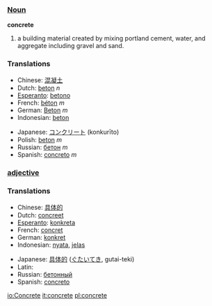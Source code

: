 ===[[Noun]]===
'''concrete'''
# a building material created by mixing portland cement, water, and aggregate including gravel and sand.

===Translations===
{{top}}
*Chinese: [[混凝土]]
*Dutch: [[beton]] ''n''
*[[Esperanto]]: [[betono]]
*French: [[béton]] ''m''
*German: [[Beton]] ''m''
*Indonesian: [[beton]]
{{mid}}
*Japanese: [[コンクリート]] (konkurīto)
*Polish: [[beton]] ''m''
*Russian: [[бетон]] ''m''
*Spanish: [[concreto]] ''m''
{{bottom}}

===[[adjective]]===

===Translations===
{{top}}
*Chinese: [[具体的]]
*Dutch: [[concreet]]
*[[Esperanto]]: [[konkreta]]
*French: [[concret]]
*German: [[konkret]]
*Indonesian: [[nyata]], [[jelas]]
{{mid}}
*Japanese: [[具体的]] ([[ぐたいてき]], gutai-teki)
*Latin: [[]]
*Russian: [[бетонный]]
*Spanish: [[concreto]]
{{bottom}}

[[io:Concrete]]
[[it:concrete]]
[[pl:concrete]]